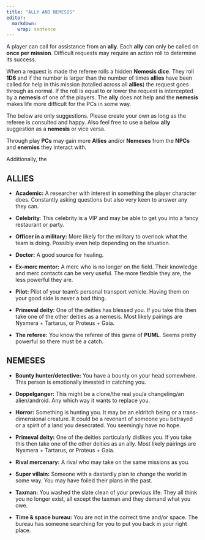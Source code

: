 ```yaml
---
title: "ALLY AND NEMESIS"
editor: 
  markdown: 
    wrap: sentence
---
```


A player can call for assistance from an **ally**.
Each **ally** can only be called on **once per mission**.
Difficult requests may require an action roll to determine its success.

When a request is made the referee rolls a hidden **Nemesis dice**.
They roll **1D6** and if the number is larger than the number of times **allies** have been called for help in this mission (totalled across all **allies**) the request goes through as normal.
If the roll is equal to or lower the request is intercepted by a **nemesis** of one of the players.
The **ally** does not help and the **nemesis** makes life more difficult for the PCs in some way.

The below are only suggestions.
Please create your own as long as the referee is consulted and happy.
Also feel free to use a below **ally** suggestion as a **nemesis** or vice versa.

Through play **PCs** may gain more **Allies** and/or **Nemeses** from the **NPCs** and **enemies** they interact with.

Additionally, the

## **ALLIES**

-   **Academic:** A researcher with interest in something the player character does.
    Constantly asking questions but also very keen to answer any they can.

-   **Celebrity**: This celebrity is a VIP and may be able to get you into a fancy restaurant or party.

-   **Officer in a military:** More likely for the military to overlook what the team is doing.
    Possibly even help depending on the situation.

-   **Doctor:** A good source for healing.

-   **Ex-merc mentor:** A merc who is no longer on the field.
    Their knowledge and merc contacts can be very useful.
    The more flexible they are, the less powerful they are.

-   **Pilot:** Pilot of your team’s personal transport vehicle.
    Having them on your good side is never a bad thing.

-   **Primeval deity:** One of the deities has blessed you.
    If you take this then take one of the other deities as a nemesis.
    Most likely pairings are Nyxmera + Tartarus, or Proteus + Gaia.

-   **The referee:** You know the referee of this game of **PUML**.
    Seems pretty powerful so there must be a catch.

## **NEMESES**

-   **Bounty hunter/detective:** You have a bounty on your head somewhere.
    This person is emotionally invested in catching you.

-   **Doppelganger:** This might be a clone/the real you/a changeling/an alien/android.
    Any which way it wants to replace you.

-   **Horror:** Something is hunting you.
    It may be an eldritch being or a trans-dimensional creature.
    It could be a revenant of someone you betrayed or a spirit of a land you desecrated.
    You seemingly have no hope.

-   **Primeval deity:** One of the deities particularly dislikes you.
    If you take this then take one of the other deities as an ally.
    Most likely pairings are Nyxmera + Tartarus, or Proteus + Gaia.

-   **Rival mercenary:** A rival who may take on the same missions as you.

-   **Super villain:** Someone with a dastardly plan to change the world in some way.
    You may have foiled their plans in the past.

-   **Taxman:** You washed the slate clean of your previous life.
    They all think you no longer exist, all except the taxman and they demand what you owe.

-   **Time & space bureau:** You are not in the correct time and/or space.
    The bureau has someone searching for you to put you back in your right place.
